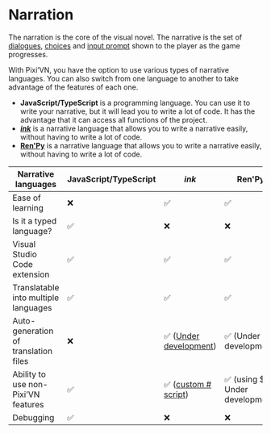 # Narration

The narration is the core of the visual novel. The narrative is the set of [dialogues](/start/dialogue.md), [choices](/start/choices.md) and [input prompt](/start/input.md) shown to the player as the game progresses.

With Pixi’VN, you have the option to use various types of narrative languages. You can also switch from one language to another to take advantage of the features of each one.

* **JavaScript/TypeScript** is a programming language. You can use it to write your narrative, but it will lead you to write a lot of code. It has the advantage that it can access all functions of the project.
* **[*ink*](/ink/ink.md)** is a narrative language that allows you to write a narrative easily, without having to write a lot of code.
* **[Ren'Py](/renpy/renpy.md)** is a narrative language that allows you to write a narrative easily, without having to write a lot of code.

| Narrative languages | JavaScript/TypeScript | *ink* | Ren'Py |
|---|---|---|---|
| Ease of learning | ❌ | ✅ | ✅ |
| Is it a typed language? | ✅ | ❌ | ❌ |
| Visual Studio Code extension | ✅ | ✅ | ✅ |
| Translatable into multiple languages | ✅ | ✅ | ✅ |
| Auto-generation of translation files | ❌ | ✅ ([Under development](https://github.com/DRincs-Productions/pixi-vn-json/issues/3)) | ✅ (Under development) |
| Ability to use non-Pixi’VN features | ✅ | ✅  ([custom # script](/ink/ink-hashtag.md)) | ✅ (using $ - Under development) |
| Debugging | ✅ | ❌ | ❌ |
